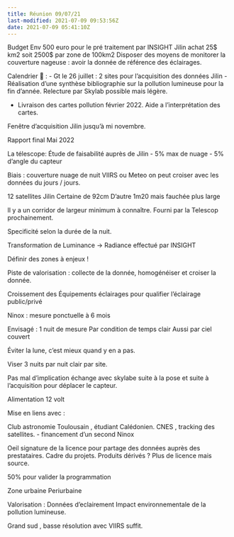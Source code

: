 ```yaml
---
title: Réunion 09/07/21
last-modified: 2021-07-09 09:53:56Z
date: 2021-07-09 05:41:10Z
---
```


Budget Env 500 euro pour le pré traitement par INSIGHT
Jilin achat 25$ km2 soit 2500$ par zone de 100km2
Disposer des moyens de monitorer la couverture nageuse : avoir la donnée de référence des éclairages.

Calendrier 📅 :
- Gt le 26 juillet : 2 sites pour l'acquisition 
des données Jilin 
- Réalisation d'une synthèse bibliographie sur la pollution lumineuse pour la fin d'année. Relecture  par Skylab possible mais légère. 

- Livraison des cartes pollution février 2022.
Aide a l'interprétation des cartes.

Fenêtre d'acquisition Jilin jusqu'à mi novembre.

Rapport final Mai 2022

La télescope: 
Étude de faisabilité auprès de Jilin
- 5% max de nuage
- 5% d'angle du capteur

Biais : couverture nuage de nuit 
VIIRS ou Meteo  on peut croiser avec les données du jours / jours.

12 satellites Jilin 
Certaine de 92cm 
D'autre 1m20 mais fauchée plus large

Il y a un corridor de largeur minimum à connaître. Fourni par la Telescop prochainement.

Specificité selon la durée de la nuit.

Transformation de Luminance -> Radiance effectué par INSIGHT 

Définir des zones à enjeux !


Piste de valorisation : collecte de la donnée,  homogénéiser et croiser la donnée.

Croissement des Équipements éclairages pour qualifier l'éclairage public/privé 


Ninox : mesure ponctuelle à 6 mois 

Envisagé :
1 nuit de mesure 
Par condition de temps clair 
Aussi par ciel couvert

Éviter la lune, c'est mieux quand y en a pas.

Viser 3 nuits par nuit clair par site.

Pas mal d'implication échange avec skylabe suite à  la pose et suite à l'acquisition pour déplacer le capteur.

Alimentation 12 volt 

Mise en liens avec :

Club astronomie Toulousain , étudiant Calédonien.
CNES , tracking des satellites.
- financement d'un second Ninox


Oeil signature de la licence pour partage des données auprès des prestataires. Cadre du projets.
Produits dérivés ? Plus de licence mais source.

50% pour valider la programmation 

Zone urbaine 
Periurbaine 

Valorisation : Données d'eclairement 
Impact environnementale de la pollution lumineuse.

Grand sud , basse résolution avec VIIRS suffit. 





